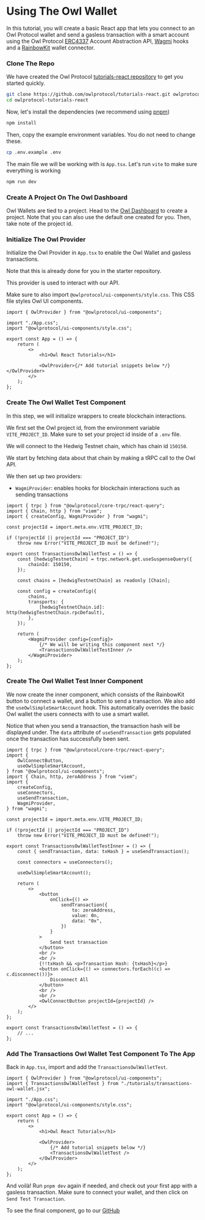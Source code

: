 
# Using The Owl Wallet

In this tutorial, you will create a basic React app that lets you connect to an Owl Protocol wallet and send a gasless transaction with a smart account using the Owl Protocol [ERC4337](https://www.erc4337.io/docs) Account Abstraction API, [Wagmi](https://wagmi.sh/) hooks and a [RainbowKit](https://www.rainbowkit.com/) wallet connector.

<Steps>

### Clone The Repo

We have created the Owl Protocol [tutorials-react repository](https://github.com/owlprotocol/tutorials-react.git) to get you started quickly.

```bash
git clone https://github.com/owlprotocol/tutorials-react.git owlprotocol-tutorials-react
cd owlprotocol-tutorials-react
```

Now, let's install the dependencies (we recommend using [pnpm](https://pnpm.io/))

```sh npm2yarn
npm install
```

Then, copy the example environment variables. You do not need to change these.

```bash
cp .env.example .env
```

The main file we will be working with is `App.tsx`. Let's run `vite` to make sure everything is working

```sh npm2yarn
npm run dev
```

### Create A Project On The Owl Dashboard

Owl Wallets are tied to a project. Head to the [Owl Dashboard](https://dashboard.owlprotocol.xyz) to create a project. Note that you can also use the default one created for you. Then, take note of the project id.

### Initialize The Owl Provider

Initialize the Owl Provider in `App.tsx` to enable the Owl Wallet and gasless transactions.

Note that this is already done for you in the starter repository.

This provider is used to interact with our API.

Make sure to also import `@owlprotocol/ui-components/style.css`. This CSS file styles Owl UI components.

```tsx
import { OwlProvider } from "@owlprotocol/ui-components";

import "./App.css";
import "@owlprotocol/ui-components/style.css";

export const App = () => {
    return (
        <>
            <h1>Owl React Tutorials</h1>

            <OwlProvider>{/* Add tutorial snippets below */}</OwlProvider>
        </>
    );
};
```

### Create The Owl Wallet Test Component

In this step, we will initialize wrappers to create blockchain interactions.

We first set the Owl project id, from the environment variable `VITE_PROJECT_ID`. Make sure to set your project id inside of a `.env` file.

We will connect to the Hedwig Testnet chain, which has chain id `150150`.

We start by fetching data about that chain by making a tRPC call to the Owl API.

We then set up two providers:

-   `WagmiProvider`: enables hooks for blockchain interactions such as sending transactions

```tsx
import { trpc } from "@owlprotocol/core-trpc/react-query";
import { Chain, http } from "viem";
import { createConfig, WagmiProvider } from "wagmi";

const projectId = import.meta.env.VITE_PROJECT_ID;

if (!projectId || projectId === "PROJECT_ID")
    throw new Error("VITE_PROJECT_ID must be defined!");

export const TransactionsOwlWalletTest = () => {
    const [hedwigTestnetChain] = trpc.network.get.useSuspenseQuery({
        chainId: 150150,
    });

    const chains = [hedwigTestnetChain] as readonly [Chain];

    const config = createConfig({
        chains,
        transports: {
            [hedwigTestnetChain.id]: http(hedwigTestnetChain.rpcDefault),
        },
    });

    return (
        <WagmiProvider config={config}>
            {/* We will be writing this component next */}
            <TransactionsOwlWalletTestInner />
        </WagmiProvider>
    );
};
```

### Create The Owl Wallet Test Inner Component

We now create the inner component, which consists of the RainbowKit button to connect a wallet, and a button to send a transaction. We also add the `useOwlSimpleSmartAccount` hook. This automatically overrides the basic Owl wallet the users connects with to use a smart wallet.

Notice that when you send a transaction, the transaction hash will be displayed under. The `data` attribute of `useSendTransaction` gets populated once the transaction has successfully been sent.

```tsx
import { trpc } from "@owlprotocol/core-trpc/react-query";
import {
    OwlConnectButton,
    useOwlSimpleSmartAccount,
} from "@owlprotocol/ui-components";
import { Chain, http, zeroAddress } from "viem";
import {
    createConfig,
    useConnectors,
    useSendTransaction,
    WagmiProvider,
} from "wagmi";

const projectId = import.meta.env.VITE_PROJECT_ID;

if (!projectId || projectId === "PROJECT_ID")
    throw new Error("VITE_PROJECT_ID must be defined!");

export const TransactionsOwlWalletTestInner = () => {
    const { sendTransaction, data: txHash } = useSendTransaction();

    const connectors = useConnectors();

    useOwlSimpleSmartAccount();

    return (
        <>
            <button
                onClick={() =>
                    sendTransaction({
                        to: zeroAddress,
                        value: 0n,
                        data: "0x",
                    })
                }
            >
                Send test transaction
            </button>
            <br />
            <br />
            {!!txHash && <p>Transaction Hash: {txHash}</p>}
            <button onClick={() => connectors.forEach((c) => c.disconnect())}>
                Disconnect All
            </button>
            <br />
            <br />
            <OwlConnectButton projectId={projectId} />
        </>
    );
};

export const TransactionsOwlWalletTest = () => {
    // ...
};
```

### Add The Transactions Owl Wallet Test Component To The App

Back in `App.tsx`, import and add the `TransactionsOwlWalletTest`.

```tsx
import { OwlProvider } from "@owlprotocol/ui-components";
import { TransactionsOwlWalletTest } from "./tutorials/transactions-owl-wallet.jsx";

import "./App.css";
import "@owlprotocol/ui-components/style.css";

export const App = () => {
    return (
        <>
            <h1>Owl React Tutorials</h1>

            <OwlProvider>
                {/* Add tutorial snippets below */}
                <TransactionsOwlWalletTest />
            </OwlProvider>
        </>
    );
};
```

</Steps>

And voilà! Run `pnpm dev` again if needed, and check out your first app with a gasless transaction. Make sure to connect your wallet, and then click on `Send Test Transaction`.

To see the final component, go to our [GitHub](https://github.com/owlprotocol/tutorials-react/blob/main/src/tutorials/transactions-owl-wallet.tsx)
